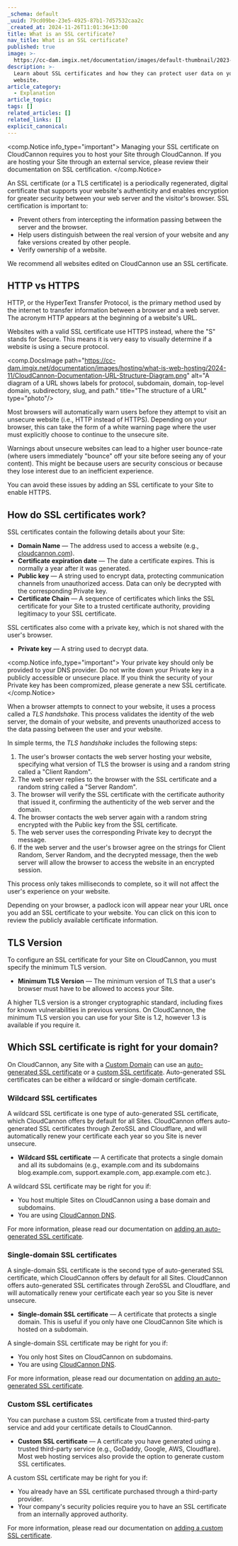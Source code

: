 ```yaml
---
_schema: default
_uuid: 79cd09be-23e5-4925-87b1-7d57532caa2c
_created_at: 2024-11-26T11:01:36+13:00
title: What is an SSL certificate?
nav_title: What is an SSL certificate?
published: true
image: >-
  https://cc-dam.imgix.net/documentation/images/default-thumbnail/2023-Q4/CloudCannon-Documentation-Thumbnail.png
description: >-
  Learn about SSL certificates and how they can protect user data on your
  website.
article_category:
  - Explanation
article_topic:
tags: []
related_articles: []
related_links: []
explicit_canonical:
---
```

<comp.Notice info_type="important">
  Managing your SSL certificate on CloudCannon requires you to host your Site through CloudCannon. If you are hosting your Site through an external service, please review their documentation on SSL certification.
</comp.Notice>

An SSL certificate (or a TLS certificate) is a periodically regenerated, digital certificate that supports your website's authenticity and enables encryption for greater security between your web server and the visitor's browser. SSL certification is important to:

* Prevent others from intercepting the information passing between the server and the browser.
* Help users distinguish between the real version of your website and any fake versions created by other people.
* Verify ownership of a website.

We recommend all websites edited on CloudCannon use an SSL certificate.

## HTTP vs HTTPS

HTTP, or the HyperText Transfer Protocol, is the primary method used by the internet to transfer information between a browser and a web server. The acronym HTTP appears at the beginning of a website's URL.

Websites with a valid SSL certificate use HTTPS instead, where the "S" stands for Secure. This means it is very easy to visually determine if a website is using a secure protocol.

<comp.DocsImage path="https://cc-dam.imgix.net/documentation/images/hosting/what-is-web-hosting/2024-11/CloudCannon-Documentation-URL-Structure-Diagram.png" alt="A diagram of a URL shows labels for protocol, subdomain, domain, top-level domain, subdirectory, slug, and path." title="The structure of a URL" type="photo"/>

Most browsers will automatically warn users before they attempt to visit an unsecure website (i.e., HTTP instead of HTTPS). Depending on your browser, this can take the form of a white warning page where the user must explicitly choose to continue to the unsecure site.

Warnings about unsecure websites can lead to a higher user bounce-rate (where users immediately "bounce" off your site before seeing any of your content). This might be because users are security conscious or because they lose interest due to an inefficient experience.

You can avoid these issues by adding an SSL certificate to your Site to enable HTTPS.

## How do SSL certificates work?

SSL certificates contain the following details about your Site:

* **Domain Name** — The address used to access a website (e.g., [cloudcannon.com](https://cloudcannon.com/)).
* **Certificate expiration date** — The date a certificate expires. This is normally a year after it was generated.
* **Public key** — A string used to encrypt data, protecting communication channels from unauthorized access. Data can only be decrypted with the corresponding Private key.
* **Certificate Chain** — A sequence of certificates which links the SSL certificate for your Site to a trusted certificate authority, providing legitimacy to your SSL certificate.

SSL certificates also come with a private key, which is not shared with the user's browser.

* **Private key** — A string used to decrypt data.

<comp.Notice info_type="important">
  Your private key should only be provided to your DNS provider. Do not write down your Private key in a publicly accessible or unsecure place. If you think the security of your Private key has been compromized, please generate a new SSL certificate.
</comp.Notice>

When a browser attempts to connect to your website, it uses a process called a *TLS handshake*. This process validates the identity of the web server, the domain of your website, and prevents unauthorized access to the data passing between the user and your website.

In simple terms, the *TLS handshake* includes the following steps:

1. The user's browser contacts the web server hosting your website, specifying what version of TLS the browser is using and a random string called a "Client Random".
2. The web server replies to the browser with the SSL certificate and a random string called a "Server Random".
3. The browser will verify the SSL certificate with the certificate authority that issued it, confirming the authenticity of the web server and the domain.
4. The browser contacts the web server again with a random string encrypted with the Public key from the SSL certificate.
5. The web server uses the corresponding Private key to decrypt the message.
6. If the web server and the user's browser agree on the strings for Client Random, Server Random, and the decrypted message, then the web server will allow the browser to access the website in an encrypted session.

This process only takes milliseconds to complete, so it will not affect the user's experience on your website.

Depending on your browser, a padlock icon will appear near your URL once you add an SSL certificate to your website. You can click on this icon to review the publicly available certificate information.

## TLS Version

To configure an SSL certificate for your Site on CloudCannon, you must specify the minimum TLS version.

* **Minimum TLS Version** — The minimum version of TLS that a user's browser must have to be allowed to access your Site.

A higher TLS version is a stronger cryptographic standard, including fixes for known vulnerabilities in previous versions. On CloudCannon, the minimum TLS version you can use for your Site is 1.2, however 1.3 is available if you require it.

## Which SSL certificate is right for your domain?

On CloudCannon, any Site with a [Custom Domain](/documentation/articles/what-is-a-custom-domain/) can use an [auto-generated SSL certificate](/documentation/articles/https-support-for-your-sites-hosted-on-cloudcannon/) or a [custom SSL certificate](/documentation/articles/add-a-custom-ssl-certificate/). Auto-generated SSL certificates can be either a wildcard or single-domain certificate.

### Wildcard SSL certificates

A wildcard SSL certificate is one type of auto-generated SSL certificate, which CloudCannon offers by default for all Sites. CloudCannon offers auto-generated SSL certificates through ZeroSSL and Cloudflare, and will automatically renew your certificate each year so you Site is never unsecure.

* **Wildcard SSL certificate** — A certificate that protects a single domain and all its subdomains (e.g., example.com and its subdomains blog.example.com, support.example.com, app.example.com etc.).

A wildcard SSL certificate may be right for you if:

* You host multiple Sites on CloudCannon using a base domain and subdomains.
* You are using [CloudCannon DNS](/documentation/articles/configure-cloudcannon-dns/).

For more information, please read our documentation on [adding an auto-generated SSL certificate](/documentation/articles/https-support-for-your-sites-hosted-on-cloudcannon/).

### Single-domain SSL certificates

A single-domain SSL certificate is the second type of auto-generated SSL certificate, which CloudCannon offers by default for all Sites. CloudCannon offers auto-generated SSL certificates through ZeroSSL and Cloudflare, and will automatically renew your certificate each year so you Site is never unsecure.

* **Single-domain SSL certificate** — A certificate that protects a single domain. This is useful if you only have one CloudCannon Site which is hosted on a subdomain.

A single-domain SSL certificate may be right for you if:

* You only host Sites on CloudCannon on subdomains.
* You are using [CloudCannon DNS](/documentation/articles/configure-cloudcannon-dns/).

For more information, please read our documentation on [adding an auto-generated SSL certificate](/documentation/articles/https-support-for-your-sites-hosted-on-cloudcannon/).

### Custom SSL certificates

You can purchase a custom SSL certificate from a trusted third-party service and add your certificate details to CloudCannon.

* **Custom SSL certificate** — A certificate you have generated using a trusted third-party service (e.g., GoDaddy, Google, AWS, Cloudflare). Most web hosting services also provide the option to generate custom SSL certificates.

A custom SSL certificate may be right for you if:

* You already have an SSL certificate purchased through a third-party provider.
* Your company's security policies require you to have an SSL certificate from an internally approved authority.

For more information, please read our documentation on [adding a custom SSL certificate](/documentation/articles/add-a-custom-ssl-certificate/).
